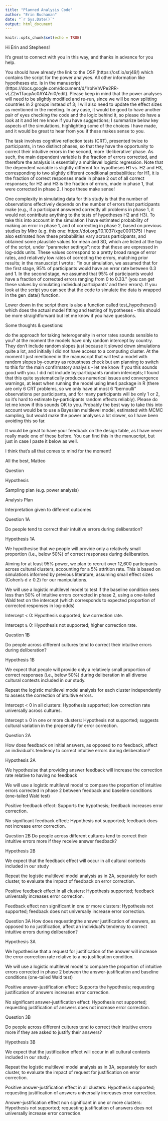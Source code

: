 ```yaml
---
title: "Planned Analysis Code"
author: "Erin Buchanan"
date: "`r Sys.Date()`"
output: html_document
---
```


```r
knitr::opts_chunk$set(echo = TRUE)
```

Hi Erin and Stephens!
 
It's great to connect with you in this way, and thanks in advance for you help.
 
You should have already the link to the OSF (https://osf.io/srj49/) which contains the script for the power analyses. All other information like hypotheses etc. is in the manuscript (https://docs.google.com/document/d/1rbhVhVPe2RR-vLZ2w1TacpAc0AY47ni0/edit).  Please keep in mind that the power analyses will need to be slightly modified and re-run, since we will be now splitting countries in 2 groups instead of 3; I will also need to update the effect sizes as mentioned in the meeting. 
In any case, it would be good to have another pair of eyes checking the code and the logic behind it, so please do have a look at it and let me know if you have suggestions; I summarize below key aspects of the simulations, highlighting some of the choices I have made, and it would be great to hear from you if these makes sense to you.
 
The task involves cognitive reflection tests (CRT), presented twice to participants, in two distinct phases, so that they have the opportunity to correct their intuitive errors in the second, more 'deliberative' phase. As such, the main dependent variable is the fraction of errors corrected, and therefore the analysis is essentially a multilevel logistic regression. Note that the dependent variable is slightly different for hypotheses H1 vs. H2 and H3, corresponding to two slightly different conditional probabilities:
for H1, it is the fraction of correct responses made in phase 2 out of all correct responses;
for H2 and H3 is the fraction of errors, made in phase 1, that were corrected in phase 2.
I hope these make sense! 
 
One complexity in simulating data for this study is that the number of observations effectively depends on the number of errors that participants make (e.g., if a participant answered correctly all problems in phase 1, it would not contribute anything to the tests of hypotheses H2 and H3). To take this into account in the simulation I have estimated probability of making an error in phase 1, and of correcting in phase 2, based on previous studies by Miro (e.g. this one:  https://doi.org/10.1037/xge0001375) I have also estimated how these probabilities vary across participants, and obtained some plausible values for mean and SD, which are listed at the top of the script, under "parameter settings"; note that these are expressed in log-odds units. These values correspond to a pretty broad range of error rates, and relatively low rates of correcting the errors, matching prior results; in the manuscript I wrote : "in our simulation, we assumed that for the first stage, 95% of participants would have an error rate between 0.3 and 1. In the second stage, we assumed that 95% of participants would have a fraction of corrected errors ranging from 0 to 0.33."  (you can get these values by simulating individual participants' and their errors). If you look at the script you can see that the code to simulate the data is wrapped in the gen_data()​ function. 
 
Lower down in the script there is also a function called test_hypotheses()​which does the actual model fitting and testing of hypotheses - this should be more straightforward but let me know if you have questions. 
 
Some thoughts & questions:

do the approach for taking heterogeneity in error rates sounds sensible to you? 
at the moment the models have only random intercept by country. They don't include random slopes just because it slowed down simulations quite a lot, and initially I did not have access to a computing cluster. At the moment I just mentioned in the manuscript that will test a model with random slopes by-country as robustness check but am planning to switch to this for the main confirmatory analysis - let me know if you this sounds good with you.
I did not include by-participants random intercepts; I found that this quite systematically produces numerical issues and convergence warnings, at least when running the model using lme4 package in R (there are only 6 CRT problems, so we only have at most 6 "bernoulli" observations per participants, and for many participants will be only 1 or 2, so it's hard to estimate by-participants random effects reliably). Please do let me know if this sounds OK to you. Probably the best way to take this into account would be to use a Bayesian multilevel model, estimated with MCMC sampling, but would make the power analyses a lot slower, so I have been avoiding this so far. 
 
It would be great to have your feedback on the design table, as I have never really made one of these before. You can find this in the manuscript, but just in case I paste it below as well.
 
 
 
I think that's all that comes to mind for the moment!
 
All the best,
Matteo
 
 
 
Question

Hypothesis

Sampling plan (e.g. power analysis)

Analysis Plan

Interpretation given to different outcomes

Question 1A

Do people tend to correct their intuitive errors during deliberation?

Hypothesis 1A

We hypothesise that we people will provide only a relatively small proportion (i.e., below 50%) of correct responses during deliberation.

Aiming for at least 95% power, we plan to recruit over 12,600 participants across cultural clusters, accounting for a 5% attrition rate. This is based on simulations informed by previous literature, assuming small effect sizes (Cohen's d ≥ 0.2) for our manipulations.

We will use a logistic multilevel model to test if the baseline condition sees less than 50% of intuitive errors corrected in phase 2, using a one-tailed Wald test on the intercept (which corresponds to expected proportion of corrected responses in log-odds)

Intercept < 0: Hypothesis supported; low correction rate.

Intercept ≥ 0: Hypothesis not supported; higher correction rate.

Question 1B

Do people across different cultures tend to correct their intuitive errors during deliberation?

Hypothesis 1B

We expect that people will provide only a relatively small proportion of correct responses (i.e., below 50%) during deliberation in all diverse cultural contexts included in our study.

Repeat the logistic multilevel model analysis for each cluster independently to assess the correction of intuitive errors. 

Intercept < 0 in all clusters: Hypothesis supported; low correction rate universally across cultures.

Intercept ≥ 0 in one or more clusters: Hypothesis not supported; suggests cultural variation in the propensity for error correction.

Question 2A

How does feedback on initial answers, as opposed to no feedback, affect an individual’s tendency to correct intuitive errors during deliberation?

Hypothesis 2A 

We hypothesise that providing answer feedback will increase the correction rate relative to having no feedback

We will use a logistic multilevel model to compare the proportion of intuitive errors corrected in phase 2 between feedback and baseline conditions (one-tailed Wald test)

Positive feedback effect: Supports the hypothesis; feedback increases error correction.

No significant feedback effect: Hypothesis not supported; feedback does not increase error correction.

Question 2B
Do people across different cultures tend to correct their intuitive errors more if they receive answer feedback?

Hypothesis 2B 

We expect that the feedback effect will occur in all cultural contexts included in our study

Repeat the logistic multilevel model analysis as in 2A, separately for each cluster, to evaluate the impact of feedback on error correction.

Positive feedback effect in all clusters: Hypothesis supported; feedback universally increases error correction.

Feedback effect non significant in one or more clusters: Hypothesis not supported; feedback does not universally increase error correction.

Question 3A
How does requestingthe answer justification of answers, as opposed to no justification, affect an individual’s tendency to correct intuitive errors during deliberation?

Hypothesis 3A 

We hypothesise that a request for justification of the answer will increase the error correction rate relative to a no justification condition.

We will use a logistic multilevel model to compare the proportion of intuitive errors corrected in phase 2 between the answer-justification and baseline conditions (one-tailed Wald test)

Positive answer-justification effect: Supports the hypothesis; requesting justification of answers increases error correction.

No significant answer-justification effect: Hypothesis not supported; requesting justification of answers does not increase error correction.

Question 3B

Do people across different cultures tend to correct their intuitive errors more if they are asked to justify their answers?

Hypothesis 3B

We expect that the justification effect will occur in all cultural contexts included in our study.

Repeat the logistic multilevel model analysis as in 3A, separately for each cluster, to evaluate the impact of request for justification on error correction.

Positive answer-justification effect in all clusters: Hypothesis supported; requesting justification of answers universally increases error correction.

Answer-justification effect non significant in one or more clusters: Hypothesis not supported; requesting justification of answers does not universally increase error correction.

